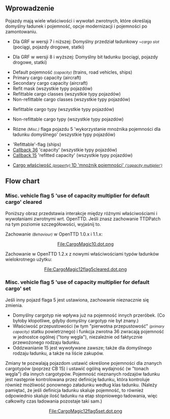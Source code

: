 {{pl/Development/NewGRF/inne strony|en=newgrf-specs.tt-wiki.net/wiki/VehicleRefitting|pl=pl/Development/NewGRF/NFO Specs/VehicleRefitting}}
{{en/-}}<!--<br>--><!--{{ambox | text = w trakcie edycji.}}-->
<div style="float:right; padding-left:12px; background:none;">{{pl/Development/NewGRF/NFO Specs/Navigation}}</div>

==Wprowadzenie==

Pojazdy mają wiele właściwości i wywołań zwrotnych, które określają domyślny ładunek i pojemność, opcje modernizacji i pojemności po zamontowaniu.
* {{pl/Development/NewGRF/grfTill|7}} Dla GRF w wersji 7 i niższej: Domyślny przedział ładunkowy <small>''~cargo slot''</small> (pociągi, pojazdy drogowe, statki)
* {{pl/Development/NewGRF/grfFrom|8}} Dla GRF w wersji 8 i wyższej: Domyślny bit ładunku (pociągi, pojazdy drogowe, statki)
* Default pojemność <small>''(capacity)''</small> (trains, road vehicles, ships)
* Primary cargo capacity (aircraft)
* Secondary cargo capacity (aircraft)
* Refit mask (wszystkie typy pojazdów)
* Refittable cargo classes (wszystkie typy pojazdów)
* Non-refittable cargo classes (wszystkie typy pojazdów)
* {{pl/Development/NewGRF/ottdp|1.2|no}} Refittable cargo typy (wszystkie typy pojazdów)
* {{pl/Development/NewGRF/ottdp|1.2|no}} Non-refittable cargo typy (wszystkie typy pojazdów)
* {{pl/Development/NewGRF/ottdp|1.2|no}} Rózne <small>''(Misc.)''</small> flaga pojazdu 5 'wykorzystanie mnożnika pojemności dla ładunku domyślnego' (wszystkie typy pojazdów)
* 'Refittable'-flag (ships)
* [[pl/Development/NewGRF/NFO Specs/Callback/Main Page#change-vehicle-properties-36 |Callback 36]] 'capacity' (wszystkie typy pojazdów)
* [[pl/Development/NewGRF/NFO Specs/Callback/Main Page#refitted-capacity-callback-15|Callback 15]] 'refitted capacity' (wszystkie typy pojazdów)
* {{pl/Development/NewGRF/ottdp|1.2|no}} [[pl/Development/NewGRF/NFO Specs/Action0/Cargos#capacity-multiplier-1d|Cargo właściwość <small>''(property)''</small> 1D 'mnożnik pojemności' <small>''('capacity multiplier')''</small>]]

== Flow chart ==
===  Misc. vehicle flag 5 'use of capacity multiplier for default cargo' cleared ===
{{pl/Development/NewGRF/ottdp|1.0}} Poniższy obraz przedstawia interakcje między różnymi właściwościami i wywołaniami zwrotnymi wrt. OpenTTD. Jeśli znasz zachowanie TTDPatch na tym poziomie szczegółowości, wyjaśnij to.

Zachowanie <small>''(Behaviour)''</small> w OpenTTD 1.0.x i 1.1.x:
<!--[[File:CargoMagic10.dot.png|thumb|center|800px]]--><center>[http://newgrf-specs.tt-wiki.net/wiki/File:CargoMagic10.dot.png File:CargoMagic10.dot.png]</center>

Zachowanie w OpenTTD 1.2.x z nowymi właściwościami typów ładunków wielokrotnego użytku:
<!--[[File:CargoMagic12flag5cleared.dot.png|thumb|center|800px]]--> <center>[http://newgrf-specs.tt-wiki.net/wiki/File:CargoMagic12flag5cleared.dot.png File:CargoMagic12flag5cleared.dot.png]</center>

===  Misc. vehicle flag 5 'use of capacity multiplier for default cargo' set ===
{{pl/Development/NewGRF/ottdp|1.2}} Jeśli inny pojazd flaga 5 jest ustawiona, zachowanie nieznacznie się zmienia.
* Domyślny cargotyp nie wpływa już na pojemność innych przeróbek. (Co byłoby kłopotliwe, gdyby domyślny cargotyp nie był znany.)
* Właściwość przepustowości (w tym  "pierwotna przepustowość" <small>''(primary capacity)''</small> statku powietrznego) i funkcja zwrotna 36 zwracają pojemność w jednostce ogólnej ("tony węgla"), niezależnie od faktycznie przewożonego rodzaju ładunku.
* Oddzwanianie 15 jest wywoływane zawsze; także dla domyślnego rodzaju ładunku, a także na liście zakupów.
Zmiany te pozwalają pojazdom ustawić określone pojemności dla znanych cargotypów (poprzez CB 15) i ustawić ogólną wydajność (w "tonach węgla") dla innych cargotypów. Pojemność nieznanych rodzajów ładunku jest następnie kontrolowana przez definicję ładunku, która kontroluje również możliwość ponownego załadunku według klas ładunku. (Należy pamiętać, że jeśli definicja ładunku skaluje pojemność, to również odpowiednio skaluje ilość ładunku na etap stopniowego ładowania, więc całkowity czas ładowania pozostaje taki sam.)

<!--[[File:CargoMagic12flag5set.dot.png|thumb|center|800px]]--><center>[http://newgrf-specs.tt-wiki.net/wiki/File:CargoMagic12flag5set.dot.png File:CargoMagic12flag5set.dot.png]</center>